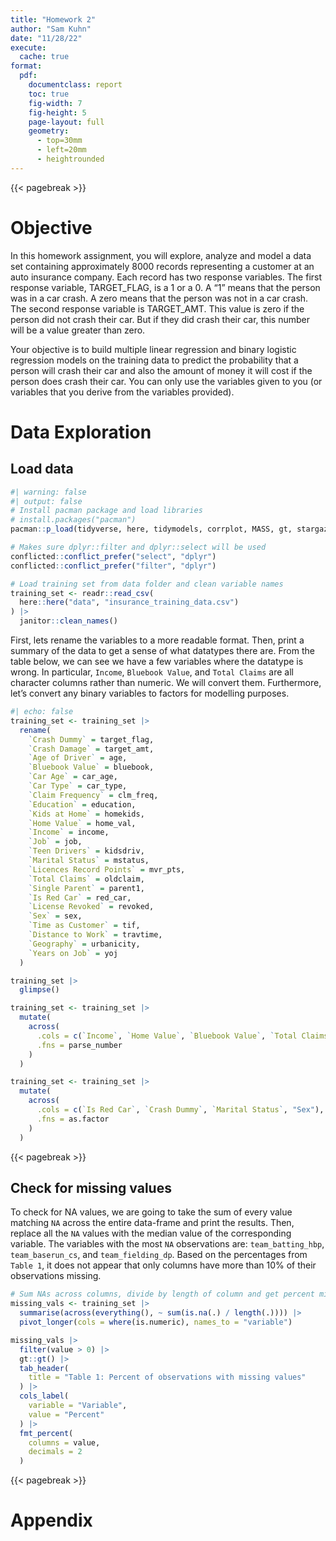 ```yaml
---
title: "Homework 2"
author: "Sam Kuhn"
date: "11/28/22"
execute:
  cache: true
format: 
  pdf:
    documentclass: report
    toc: true
    fig-width: 7
    fig-height: 5
    page-layout: full
    geometry:
      - top=30mm
      - left=20mm
      - heightrounded
---
```


{{< pagebreak >}}

# Objective

In this homework assignment, you will explore, analyze and model a data set containing approximately 8000 records representing a customer at an auto insurance company. Each record has two response variables. The first response variable, TARGET_FLAG, is a 1 or a 0. A “1” means that the person was in a car crash. A zero means that the person was not in a car crash. The second response variable is TARGET_AMT. This value is zero if the person did not crash their car. But if they did crash their car, this number will be a value greater than zero.


Your objective is to build multiple linear regression and binary logistic regression models on the training data to predict the probability that a person will crash their car and also the amount of money it will cost if the person does crash their car. You can only use the variables given to you (or variables that you derive from the variables provided). 

# Data Exploration

## Load data

```r
#| warning: false
#| output: false
# Install pacman package and load libraries
# install.packages("pacman")
pacman::p_load(tidyverse, here, tidymodels, corrplot, MASS, gt, stargazer)

# Makes sure dplyr::filter and dplyr::select will be used
conflicted::conflict_prefer("select", "dplyr")
conflicted::conflict_prefer("filter", "dplyr")

# Load training set from data folder and clean variable names
training_set <- readr::read_csv(
  here::here("data", "insurance_training_data.csv")
) |>
  janitor::clean_names()
```

First, lets rename the variables to a more readable format. Then, print a summary of the data to get a sense of what datatypes there are. From the table below, we can see we have a few variables where the datatype is wrong. In particular, `Income`, `Bluebook Value`, and `Total Claims` are all character columns rather than numeric. We will convert them. Furthermore, let's convert any binary variables to factors for modelling purposes. 

```r
#| echo: false
training_set <- training_set |>
  rename(
    `Crash Dummy` = target_flag,
    `Crash Damage` = target_amt,
    `Age of Driver` = age,
    `Bluebook Value` = bluebook,
    `Car Age` = car_age,
    `Car Type` = car_type,
    `Claim Frequency` = clm_freq,
    `Education` = education,
    `Kids at Home` = homekids,
    `Home Value` = home_val,
    `Income` = income,
    `Job` = job,
    `Teen Drivers` = kidsdriv,
    `Marital Status` = mstatus,
    `Licences Record Points` = mvr_pts,
    `Total Claims` = oldclaim,
    `Single Parent` = parent1,
    `Is Red Car` = red_car,
    `License Revoked` = revoked,
    `Sex` = sex,
    `Time as Customer` = tif,
    `Distance to Work` = travtime,
    `Geography` = urbanicity,
    `Years on Job` = yoj
  )

training_set |>
  glimpse()
```

```r
training_set <- training_set |> 
  mutate(
    across(
      .cols = c(`Income`, `Home Value`, `Bluebook Value`, `Total Claims`),
      .fns = parse_number
    )
  )

training_set <- training_set |> 
  mutate(
    across(
      .cols = c(`Is Red Car`, `Crash Dummy`, `Marital Status`, "Sex"),
      .fns = as.factor
    )
  )
```


{{< pagebreak >}}

## Check for missing values

To check for NA values, we are going to take the sum of every value matching `NA` across the entire data-frame and print the results. Then, replace all the `NA` values with the median value of the corresponding variable. The variables with the most `NA` observations are: `team_batting_hbp`, `team_baserun_cs`, and `team_fielding_dp`. Based on the percentages from `Table 1`, it does not appear that only columns have more than 10% of their observations missing. 

```r
# Sum NAs across columns, divide by length of column and get percent missing NAs per column
missing_vals <- training_set |>
  summarise(across(everything(), ~ sum(is.na(.) / length(.)))) |>
  pivot_longer(cols = where(is.numeric), names_to = "variable")

missing_vals |>
  filter(value > 0) |>
  gt::gt() |> 
  tab_header(
    title = "Table 1: Percent of observations with missing values"
  ) |> 
  cols_label(
    variable = "Variable",
    value = "Percent"
  ) |> 
  fmt_percent(
    columns = value,
    decimals = 2
  )
```

{{< pagebreak >}}



# Appendix
